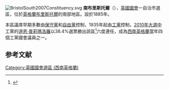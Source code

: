 [[File:BristolSouth2007Constituency.svg|right]]
'''南布里斯托爾'''（{{lang-en|Bristol South}}），[[英國|英國]][[英國國會|國會]]一自治市選區，位於[[英格蘭|英格蘭]][[布里斯托爾|布里斯托爾]]的南部地區。設於1885年。

本區議席早期多數由[[保守黨_(英國)|保守黨]]和[[英國自由黨|自由黨]]控制，1935年起由[[工黨_(英國)|工黨]]控制。[[2010年英國大選|2010年大選中]]工黨的[[道恩·普莉瑪洛羅|道恩·普莉瑪洛羅]]以38.4%選票勝出該區<ref name="">{{cite news
|publisher=[[英國廣播公司|英國廣播公司]]
|date=2010年5月7日
|title=Election 2010/Constituency/Bristol South
|url=http://news.bbc.co.uk/1/shared/election2010/results/constituency/a72.stm
|accessdate=2010年5月30日
|archive-date=2017年8月23日
|archive-url=https://web.archive.org/web/20170823070033/http://news.bbc.co.uk/1/shared/election2010/results/constituency/a72.stm
|dead-url=no
}}</ref>六度連任，成為[[西南英格蘭|西南英格蘭]]當年四個工黨國會議員之一。

==参考文献==
<div class="references-small">
<references></references>
</div>

{{DEFAULTSORT:Bristol South (UK Parliament constituency)}}
[[Category:英國國會選區_(西南英格蘭)|Category:英國國會選區 (西南英格蘭)]]